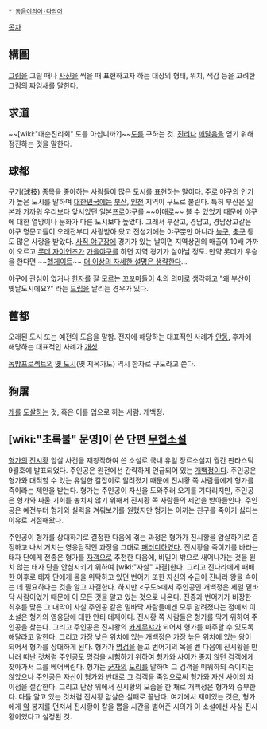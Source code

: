  * [[동음이의어·다의어]]

[[목차]]

== 構圖 ==
[[그림]]을 그릴 때나 [[사진]]을 찍을 때 표현하고자 하는 대상의 형태, 위치, 색감 등을 고려한 그림의 짜임새를 말한다.

== 求道 ==
~~[wiki:"대순진리회" 도를 아십니까?]~~[[도]]를 구하는 것.
[[진리]]나 [[깨달음]]을 얻기 위해 정진하는 것을 말한다.

== 球都 ==
[[구기]](球技) 종목을 좋아하는 사람들이 많은 도시를 표현하는 말이다.
주로 [[야구]]의 인기가 높은 도시를 말하며 [[대한민국]]에는 [[부산]], [[인천]] 지역이 구도로 불린다. 특히 부산은 [[일본]]과 가까워 우리보다 앞서있던 [[일본프로야구]]를 ~~[[야매]]로~~ 볼 수 있었기 때문에 야구에 대한 열망이나 문화가 다른 도시보다 높았다. 그래서 부산고, 경남고, 경남상고같은 야구 명문고들이 오래전부터 사랑받아 왔고 전성기에는 야구뿐만 아니라 [[농구]], [[축구]] 등도 많은 사랑을 받았다.
[[사직 야구장]]에 경기가 있는 날이면 지역상권의 매출이 10배 가까이 오르고 [[롯데 자이언츠]]가 [[가을야구]]를 하면 지역 경기가 살아날 정도. 만약 롯데가 우승을 한다면 ~~[[헬게이트]]~~ [[더 이상의 자세한 설명은 생략한다]]...

야구에 관심이 없거나 [[한자]]를 잘 모르는 [[꼬꼬마]]들이 4.의 의미로 생각하고 "왜 부산이 옛날도시에요?" 라는 [[드립]]을 날리는 경우가 있다.

== 舊都 ==
오래된 도시 또는 예전의 도읍을 말함. 전자에 해당하는 대표적인 사례가 [[안동]], 후자에 해당하는 대표적인 사례가 [[개성]].

[[동방프로젝트]]의 [[옛 도시]](옛 지옥가도) 역시 한자로 구도라고 쓴다.

== 狗屠 ==
[[개]]를 [[도살]]하는 것, 혹은 이를 업으로 하는 사람. 개백정.

== [wiki:"초록불" 문영]이 쓴 단편 [[무협소설]] ==
[[형가]]의 [[진시황]] 암살 사건을 재창작하여 쓴 소설로 국내 유일 장르소설지 월간 판타스틱 9월호에 발표되었다.
주인공은 원전에선 간략하게 언급되어 있는 [[개]][[백정]]이다. 주인공은 형가와 대적할 수 있는 유일한 칼잡이로 알려졌기 때문에 진시황 쪽 사람들에게 형가를 죽이라는 제안을 받는다. 형가는 주인공이 자신을 도와주러 오기를 기다리지만, 주인공은 형가와 싸울 기회를 놓치지 않기 위해서 진시황 쪽 사람들의 제안을 받아들인다. 주인공은 예전부터 형가와 실력을 겨뤄보기를 원했지만 형가는 아끼는 친구를 죽이기 싫다는 이유로 거절해왔다.

주인공이 형가를 상대하기로 결정한 다음에 겪는 과정은 형가가 진시황을 암살하기로 결정하고 나서 거치는 영웅담적인 과정을 그대로 [[패러디]]하였다. 
진시황을 죽이기를 바라는 태자 단에게 전종은 형가를 [[자객]]으로 추천한 다음에, 비밀이 밖으로 새어나가는 것을 원치 않는 태자 단을 안심시키기 위하여 [wiki:"자살" 자결]한다. 그리고 진나라에게 패배한 이후로 태자 단에게 몸을 위탁하고 있던 번어기 또한 자신의 수급이 진나라 왕을 속이는 데 필요하다는 것을 알고 자결한다.
하지만 <구도>에서 주인공인 개백정은 제일 밑바닥 사람이었기 때문에 이 모든 것을 알고 있는 것으로 나온다. 전종과 번어기가 비장한 최후를 맞은 그 내막이 사실 주인공 같은 밑바닥 사람들에겐 모두 알려졌다는 점에서 이 소설은 형가의 영웅담에 대한 안티 테제이다. 진시황 쪽 사람들은 형가를 막기 위하여 주인공을 찾는다. 그리고 주인공은 진시왕의 [[카게무샤]]가 되어서 형가를 마주할 수 있도록 해달라고 말한다. 그리고 가장 낮은 위치에 있는 개백정은 가장 높은 위치에 있는 왕이 되어서 형가를 상대하게 된다. 
형가가 [[명검]]을 들고 번어기의 목을 벤 다음에 진시황을 만나러 떠난 것처럼 주인공도 명검을 시험하기 위하여 형가와 사이가 좋지 않던 검객에게 찾아가서 그를 베어버린다. 형가는 [[군자]]의 [[도리]]를 말하며 그 검객을 미워하되 죽이지는 않았으나 주인공은 자신이 형가와 반대로 그 검객을 죽임으로써 형가와 자신 사이의 차이점을 절감한다. 그리고 단상 위에서 진시황의 모습을 한 채로 개백정은 형가와 승부한다. 다들 알고 있는 것처럼 진시황 암살은 실패로 끝난다. 여기에서 재미있는 것은, 형가에게 [[약]] 봉지를 던져서 진시황이 칼을 뽑을 시간을 벌어준 시의가 이 소설에선 사실 진시황이었다고 설정된 것.


